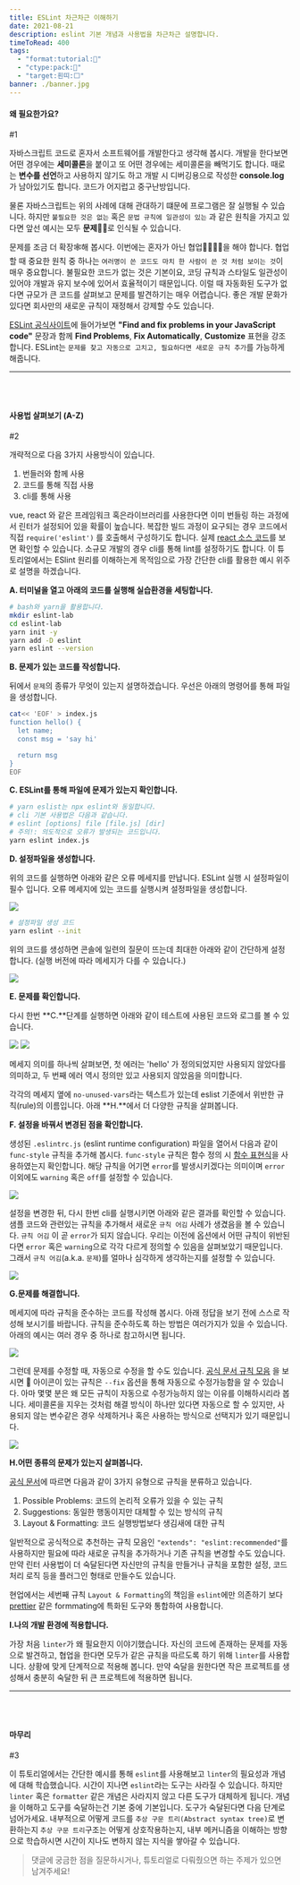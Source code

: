 ```yaml
---
title: ESLint 차근차근 이해하기
date: 2021-08-21
description: eslint 기본 개념과 사용법을 차근차근 설명합니다.
timeToRead: 400
tags:
  - "format:tutorial:🚩"
  - "ctype:pack:📄"
  - "target:흰띠:⬜️"
banner: ./banner.jpg
---
```


#### 왜 필요한가요?
<div style={{color:'red', position: 'relative', left: -5, top: -70}}>#1</div>

자바스크립트 코드로 혼자서 소프트웨어를 개발한다고 생각해 봅시다.
개발을 한다보면 어떤 경우에는 **세미콜론**을 붙이고 또 어떤 경우에는
세미콜론을 빼먹기도 합니다. 때로는 **변수를 선언**하고 사용하지 않기도 하고
개발 시 디버깅용으로 작성한 **console.log**가 남아있기도 합니다.
코드가 어지럽고 중구난방입니다.

물론 자바스크립트는 위의 사례에 대해 관대하기 떄문에 프로그램은
잘 실행될 수 있습니다. 하지만 `불필요한 것은 없는` 혹은 `문법 규칙에 일관성이 있는`
과 같은 원칙을 가지고 있다면 앞선 예시는 모두 **문제**🤦‍♂️로 인식될 수 있습니다.

문제를 조금 더 확장🕸해 봅시다. 이번에는 혼자가 아닌 협업👨‍👩‍👧‍👧을 해야 합니다.
협업할 때 중요한 원칙 중 하나는 `여러명이 쓴 코드도 마치 한 사람이 쓴 것 처럼
보이는 것`이 매우 중요합니다. 불필요한 코드가 없는 것은 기본이요, 코딩 규칙과 스타일도
일관성이 있어야 개발과 유지 보수에 있어서 효율적이기 때문입니다.
이럴 때 자동화된 도구가 없다면 규모가 큰 코드를 살펴보고 문제를 발견하기는 매우 어렵습니다.
좋은 개발 문화가 있다면 회사만의 새로운 규칙이 재정해서 강제할 수도 있습니다.

[ESLint 공식사이트](https://eslint.org/)에 들어가보면 **"Find and fix problems in your JavaScript code"**
문장과 함께 **Find Problems**, **Fix Automatically**, **Customize** 표현을 강조합니다.
ESLint는 `문제를 찾고 자동으로 고치고, 필요하다면 새로운 규칙 추가`를 가능하게 해줍니다.


---
<br/>
<br/>


#### 사용법 살펴보기 (A-Z)
<div style={{color:'red', position: 'relative', left: -5, top: -70}}>#2</div>

개략적으로 다음 3가지 사용방식이 있습니다.

  1. 번들러와 함께 사용
  2. 코드를 통해 직접 사용
  3. cli를 통해 사용

vue, react 와 같은 프레임워크 혹은라이브러리를 사용한다면
이미 번들링 하는 과정에서 린터가 설정되어 있을 확률이 높습니다.
복잡한 빌드 과정이 요구되는 경우 코드에서 직접 `require('eslint')`
를 호출해서 구성하기도 합니다. 실제 [react 소스 코드](https://github.com/facebook/react/blob/main/scripts/eslint/index.js)를 보면 확인할 수 있습니다.
소규모 개발의 경우 cli를 통해 lint를 설정하기도 합니다.
이 튜토리얼에서는 ESlint 원리를 이해하는게 목적임으로 가장 간단한
cli를 활용한 예시 위주로 설명을 하겠습니다.

**A. 터미널을 열고 아래의 코드를 실행해 실습환경을 세팅합니다.**

```bash
# bash와 yarn을 활용합니다.
mkdir eslint-lab
cd eslint-lab
yarn init -y
yarn add -D eslint
yarn eslint --version
```

**B. 문제가 있는 코드를 작성합니다.**

뒤에서 `문제`의 종류가 무엇이 있는지 설명하겠습니다.
우선은 아래의 명령어를 통해 파일을 생성합니다.

```bash
cat<< 'EOF' > index.js
function hello() {
  let name;
  const msg = 'say hi'

  return msg
}
EOF
```

**C. ESLint를 통해 파일에 문제가 있는지 확인합니다.**

```bash
# yarn eslist는 npx eslint와 동일합니다.
# cli 기본 사용법은 다음과 같습니다.
# eslint [options] file [file.js] [dir]
# 주의!: 의도적으로 오류가 발생되는 코드입니다.
yarn eslint index.js
```

**D. 설정파일을 생성합니다.**

위의 코드를 실행하면 아래와 같은 오류 메세지를 만납니다.
ESLint 실행 시 설정파일이 필수 입니다.
오류 메세지에 있는 코드를 실행시켜 설정파일을 생성합니다.

<img src='./eslint-error.png' />

```bash
# 설정파일 생성 코드
yarn eslint --init
```

위의 코드를 생성하면 콘솔에 일련의 질문이 뜨는데
최대한 아래와 같이 간단하게 설정합니다. (실행 버전에 따라 메세지가 다를 수 있습니다.)

<img src='./eslint-config.png' />

**E. 문제를 확인합니다.**

다시 한번 **C.**단계를 실행하면 아래와 같이 테스트에 사용된 코드와 로그를 볼 수 있습니다.

<img src='./sample-code.png' />

<img src='./eslint-result.png' />

메세지 의미를 하나씩 살펴보면, 첫 에러는 'hello' 가 정의되었지만
사용되지 않았다를 의미하고, 두 번째 에러 역시 정의만 있고 사용되지
않았음을 의미합니다.

각각의 메세지 옆에 `no-unused-vars`라는 텍스트가 있는데
eslist 기준에서 위반한 규칙(rule)의 이름입니다.
아래 **H.**에서 더 다양한 규칙을 살펴봅니다.

**F. 설정을 바꿔서 변경된 점을 확인합니다.**

생성된 `.eslintrc.js` (eslint runtime configuration) 파일을 열어서
다음과 같이 `func-style` 규칙을 추가해 봅시다. `func-style` 규칙은 함수 정의 시 [함수 표현식](https://developer.mozilla.org/ko/docs/Web/JavaScript/Reference/Operators/function)을 사용하였는지 확인합니다. 
해당 규칙을 어기면 `error`를 발생시키겠다는 의미이며 `error` 이외에도 `warning` 혹은 `off`를 설정할 수 있습니다.

<img src='./eslint-config-modified.png' />

설정을 변경한 뒤, 다시 한번 cli를 실행시키면 아래와 같은 결과를 확인할 수 있습니다.
샘플 코드와 관련있는 규칙을 추가해서 새로운 `규칙 어김` 사례가 생겼음을 볼 수 있습니다.
`규칙 어김` 이 곧 `error`가 되지 않습니다.
우리는 이전에 옵션에서 어떤 규칙이 위반된다면 `error` 혹은 `warning`으로 각각 다르게
정의할 수 있음을 살펴보았기 때문입니다. 그래서 `규칙 어김`(a.k.a. `문제`)를 얼마나 심각하게
생각하는지를 설정할 수 있습니다.


<img src='./eslint-error-added.png' />


**G.문제를 해결합니다.**

메세지에 따라 규칙을 준수하는 코드를 작성해 봅시다. 아래 정답을 보기 전에 스스로
작성해 보시기를 바랍니다. 규칙을 준수하도록 하는 방법은 여러가지가 있을 수 있습니다.
아래의 예시는 여러 경우 중 하나로 참고하시면 됩니다.

<img src='./sample-code-corrected.png' />

그런데 문제를 수정할 때, 자동으로 수정을 할 수도 있습니다. [공식 문서 규칙 모음](https://eslint.org/docs/rules/)
을 보시면 🔧 아이콘이 있는 규칙은 `--fix` 옵션을 통해 자동으로 수정가능함을 알 수 있습니다.
아마 몇몇 분은 왜 모든 규칙이 자동으로 수정가능하지 않는 이유를 이해하시리라 봅니다.
세미콜론을 지우는 것처럼 해결 방식이 하나만 있다면 자동으로 할 수 있지만,
사용되지 않는 변수같은 경우 삭제하거나 혹은 사용하는 방식으로 선택지가 있기 때문입니다.

<img src='./official-web-rule.png' />

**H.어떤 종류의 문제가 있는지 살펴봅니다.**

[공식 문서](https://eslint.org/docs/rules/)에 따르면 다음과 같이 3가지 유형으로 규칙을 분류하고 있습니다.

1. Possible Problems: 코드의 논리적 오류가 있을 수 있는 규칙
2. Suggestions: 동일한 행동이지만 대체할 수 있는 방식의 규칙
3. Layout & Formatting: 코드 실행방법보다 생김새에 대한 규칙

일반적으로 공식적으로 추천하는 규칙 모음인 `"extends": "eslint:recommended"`를 사용하지만
필요에 따라 새로운 규칙을 추가하거나 기존 규칙을 변경할 수도 있습니다. 만약 린터 사용법이 더 숙달된다면
자신만의 규칙을 만들거나 규칙을 포함한 설정, 코드처리 로직 등을 플러그인 형태로 만들수도 있습니다.

현업에서는 세번째 규칙 `Layout & Formatting`의 책임을 `eslint`에만 의존하기 보다 [prettier](https://prettier.io/) 같은
formmating에 특화된 도구와 통합하여 사용합니다.


**I.나의 개발 환경에 적용합니다.**

가장 처음 `linter`가 왜 필요한지 이야기했습니다. 자신의 코드에 존재하는 문제를 자동으로 발견하고,
협업을 한다면 모두가 같은 규칙을 따르도록 하기 위해 `linter`를 사용합니다. 상황에 맞게 단계적으로 적용해 봅니다.
만약 숙달을 원한다면 작은 프로젝트를 생성해서 충분히 숙달한 뒤 큰 프로젝트에 적용하면 됩니다.


---
<br/>
<br/>


#### 마무리
<div style={{color:'red', position: 'relative', left: -5, top: -70}}>#3</div>

이 튜토리얼에서는 간단한 예시를 통해 `eslint`를 사용해보고 `linter`의 필요성과 개념에 대해 학습했습니다.
시간이 지나면 `eslint`라는 도구는 사라질 수 있습니다. 하지만 `linter` 혹은 `formatter` 같은 개념은
사라지지 않고 다른 도구가 대체하게 됩니다. 개념을 이해하고 도구를 숙달하는건 기본 중에 기본입니다.
도구가 숙달된다면 다음 단계로 넘어가세요. 내부적으로 어떻게 코드를 `추상 구문 트리(Abstract syntax tree)`로 변환하는지
`추상 구문 트리`구조는 어떻게 상호작용하는지, 내부 메커니즘을 이해하는 방향으로 학습하시면 시간이 지나도
변하지 않는 지식을 쌓아갈 수 있습니다.

> 댓글에 궁금한 점을 질문하시거나, 튜토리얼로 다뤄줬으면 하는 주제가 있으면 남겨주세요!


<Comment repo="kangthink/kangthink.github.io" theme="dark-blue"/>